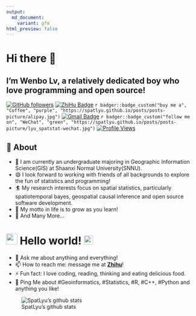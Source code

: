 ```yaml
---
output:
  md_document:
    variant: gfm
html_preview: false
---
```


# Hi there 👋

## I'm Wenbo Lv, a relatively dedicated boy who love programming and open source!

[![GitHub followers](https://img.shields.io/github/followers/SpatLyu?label=Follow&style=social)](https://github.com/SpatLyu/?tab=follow)
[![ZhiHu Badge](https://img.shields.io/badge/1069-blue?logo=zhihu&logoColor=blue&label=Follower&labelColor=white&color=blue)](https://www.zhihu.com/people/lyu-geosocial)
`r badger::badge_custom("buy me a", "Coffee", "purple", "https://spatlyu.github.io/posts/posts-picture/alipay.jpg")`
[![Gmail Badge](https://img.shields.io/badge/-lyu.geosocial@gmail.com-c14438?style=flat-square&logo=Gmail&logoColor=white&link=mailto:lyu.geosocial@gmail.com)](mailto:lyu.geosocial@gmail.com)
`r badger::badge_custom("follow me on", "WeChat", "green", "https://spatlyu.github.io/posts/posts-picture/lyu_spatstat-wechat.jpg")`
[![Profile Views](https://komarev.com/ghpvc/?username=SpatLyu&label=Profile%20views&color=44be16&style=flat)](https://komarev.com/ghpvc/?username=SpatLyu&label=Profile%20views&color=44be16&style=flat)
  
## 🧐 About

- 🔭 I am currently an undergraduate majoring in Geographic Information Science(GIS) at Shaanxi Normal University(SNNU).
- 😄 I look forward to working with friends of all backgrounds to explore the fun of statistics and programming!
- 🏄‍ My research interests focus on spatial statistics, particularly spatiotemporal bayes, geospatial causal inference and open source software development.
- 🌱 My motto in life is to grow as you learn!
- 👯 And Many More...

# <img src="https://github.com/SpatLyu/SpatLyu/blob/main/Hi.gif" width="29px"> Hello world!&nbsp;<img src="https://github.com/SpatLyu/SpatLyu/blob/main/Earth.gif" width="24px">

- 💬 Ask me about anything and everything!
- 📫 How to reach me: message me at [**Zhihu**](https://www.zhihu.com/people/lyu-geosocial)!
- ⚡ Fun fact: I love coding, reading, thinking and eating delicious food.
- 💬 Ping Me about #Geoinformatics, #Statistics, #R, #C++, #Python and anything you like!


![SpatLyu's github stats](https://github-readme-stats.vercel.app/api?username=SpatLyu&show_icons=true)

